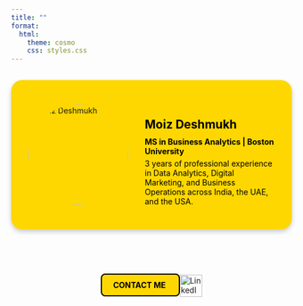 ```yaml
---
title: ""
format:
  html:
    theme: cosmo
    css: styles.css
---
```


::: {html}
<div style="background-color: #ffd700; padding: 30px; border-radius: 20px; display: flex; align-items: center; justify-content: center; gap: 30px; box-shadow: 0 4px 8px rgba(0,0,0,0.2); margin: 30px 0;">
  
<!-- Profile Image -->
<img src="images/8A258971-3127-43B5-B253-2F52A0D44027_4_5005_c.jpeg" alt="Moiz Deshmukh" style="width: 180px; height: 180px; border-radius: 50%; object-fit: cover;">
  
<!-- Bio Text -->

<div style="color: black; max-width: 500px;">
<h2 style="margin-bottom: 10px;">Moiz Deshmukh</h2>
<p style="font-weight: bold; margin: 5px 0;">MS in Business Analytics | Boston University</p>
<p style="margin: 5px 0;">3 years of professional experience in Data Analytics, Digital Marketing, and Business Operations across India, the UAE, and the USA.</p>
</div>
</div>
:::

<br>

::: {html}
<div style="display: flex; align-items: center; justify-content: center; gap: 20px; margin-top: 20px;">
  <a href="mailto:deshmukhmoiz3@gmail.com" class="button" style="padding: 10px 20px; background-color: #ffd700; color: black; text-decoration: none; border: 2px solid black; border-radius: 8px; font-weight: bold;">
    CONTACT ME
  </a>
  <a href="https://www.linkedin.com/in/moiz-deshmukh-md910/" target="_blank">
    <img src="images/LinkedIn_logo_initials.png" alt="LinkedIn" width="40" height="40" style="vertical-align: middle;">
  </a>
</div>
:::